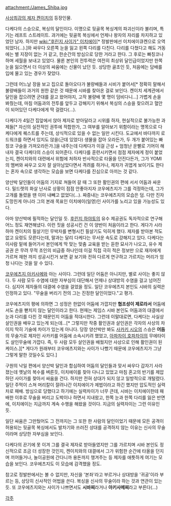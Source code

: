 attachment:/James_Shiba.jpg

[[사상최강의 제자 켄이치]]의 등장인물.

다케다의 스승으로, 복싱의 달인이다. 이명으로 뒷골목 복싱계의 파괴신이라 불리며, 특기는 레프트 스트레이트. 과거에는 뒷골목 복싱에서 언제나 왕자의 자리를 차지하고 있었던 남자. 하지만 [[wiki:"후린지 사이가" 이치에이]][* 정발판에선 이치에이큐켄으로 오역되었다(...).]와 싸우다 오른쪽 눈을 잃고 왼쪽 다리를 다친다. 다리를 다쳤다고 해도 거동에는 별 지장이 없는 거 같고, 한순간의 방심으로 당한 거라고 한다. 그 후로는 빠칭코나 하며 세월을 보내고 있었다. 물론 본인의 전투력은 여전히 최상위 달인급이었지만 한쪽 눈을 잃으면서 더 이상의 싸움에는 신물이 났던 듯. 상당한 골초인 듯, 처음에는 담배를 입에 물고 있는 경우가 잦았다.

그런데 어느날 장을 보고 집으로 돌아오다가 불량배들과 시비가 붙어서[* 정확히 말해서 불량배들이 과거의 원한 같은 것 때문에 시바를 찾아온 걸로 보인다. 켄이치 세계관에서 달인을 잡으려면 군대를 끌고 왔어야지, 고작 불량배 몇 명이 덤비다니...] 가볍게 손을 봐줬는데, 마침 어둠과의 전투를 앞두고 강해지기 위해서 복싱의 스승을 찾으려고 혈안이 되어있던 다케다에게 딱 걸렸다(…). 

다케다가 4일간 집앞에서 앉아 제자로 받아달라고 시위를 하자, 현실적으로 불가능한 과제들[* 자신의 실전적인 권투에 적합한가, 그 여부를 알아보기 위함이라는 명목으로 다케다에게 퀘스트를 주는데, 상식적으로 있을 수 없는 일만 시킨다. 도교에서 바다까지 로드워크를 하면서 있지도 않을(근데 있었다) 생물을 잡아 오라든가, 두 개가 붙어있는 빠칭코 구슬을 가져오라든가.]을 내주는데 다케다가 이걸 근성 + 엄청난 운빨로 기어이 해내자 결국 다케다의 스승이 되어준다. 다케다를 훈련시키면서 점점 제자에게 정이 붙었는지, 켄이치와의 대련에서 위험에 처하자 반사적으로 타올을 던진다든가, 그가 YOMI의 멤버와 싸우고 오자 잘 살아남았다면서 격려를 하거나, 제자가 귀엽게 보이기도 한다는 혼자 속으로 생각하는 모습을 보면 다케다를 진심으로 아끼는 것 같다.

양산박 달인들이 어둠의 기지로 쳐들어 갈 때 그 또한 활인권의 편에 서서 어둠과 싸운다. 밀드렛의 화살 난사로 상황이 점점 안좋아지자 코우에츠지가 그를 걱정하는데, 그가 고개를 돌렸을 땐 이미 내빼고 없었다(...). 짜증내는 코우에츠지의 모습은 덤. 다만 진자 도망친게 아니라 그의 본래 목표인 이치에이(일영)인 사이가를 노리고 있을 가능성도 있다.

아마 양산박에 필적하는 달인일 듯. [[후린지 하야토]]의 유수 제공권도 독자적으로 연구해 어느 정도 재연해냈다. 이런 짓을 성공시킨 건 이 양반이 처음이라고 한다. 게다가 시라하마 켄이치의 필살기인 무박자를 변형시킨 필살기도 익히게 했다. 제자를 받아본 적도 없고 요령도 모른다는데, 말과는 달리 다케다는 무서운 속도로 강해지고 있다. 다케다는 이사람 밑에 들어가서 본인에게 딱 맞는 맞춤 교육을 받는 듣한 묘사가 나오고, 유수 제공권 은 무려 무적 초인의 비급중 하나인데 이걸 직접 극히 적은 정보만 으로 재자에게 가르쳐 재현 까지 성공시킨거 보면 겉 보기와 전혀 다르게 연구하고 가르치는 머리가 엄청 나다는 것을 알 수 있다.

[[코우에츠지 아키사메]]와 아는 사이다. 그런데 일단 어둠은 아니지만, 별로 사이는 좋지 않다. 두 사람 모두 수염에 대한 자부심이 대단해서 언제나 상대방의 수염을 걸고 넘어진다. 심지어 제자들의 대결에 수염을 걸었을 정도. 일단 코우에츠지 본인도 시바의 실력은 인정하고 있다. "무술을 버리기 전의 그는 진정한 달인이었다."고 평가.

코우에츠지의 평에 의하면 그 성정은 한없이 어둠에 가깝지만 '''협조성이 제로라서''' 어둠에서도 손을 뻗치지 않는 달인이라고 한다. 현재는 제임스 시바 본인도 어둠과의 대결에서 눈과 다리를 다친 것 때문인지 어둠을 적대시한다. 그런데 이말대로면, 다케다는 사실상 살인권을 배우고 있는게 되는데...[* 그렇지만 작중 활인권과 살인권은 각자의 사상의 차이지 딱히 기술에 차이가 있는게 아니다. 당장 양산박만 봐도 [[사카키 시오]]의 스승은 '''어둠'''의 무술가로 제자인 사카키를 어둠에 소속시키려 했었고, [[아파차이 호파차이]]의 무에타이도 살인무술에 가깝다. 즉, 두 사람 모두 살인권을 배웠지만 사상으로 인해 활인권이 된 케이스.][* 게다가 원래부터 코우에츠지와는 사이가 나빴기 때문에 코우에츠지가 그냥 그렇게 말한 것일수도 있다.]

구원의 낙일 편에서 양산박 달인과 합심하여 어둠의 달인들과 맞서 싸우다 갑자기 사라졌는데 옛날의 복수를 벼른듯, 이치에이를 찾아 다니고 있었고 마침 혼고의 반기를 제압하던 사이가를 찾아서 싸움을 건다. 하지만 전혀 상대가 되지 않고 일방적으로 개털렸다. 일단 주먹이 스쳐 머리칼이 잘려나간 이치에이가 제법이라고 하긴 했지만 압도적인 실력차로 패배. 방심으로 당했다고 하기에는 실력차이가 너무 큰데, 시바는 이치에이한테 패배한 이후로 무술을 버리고 도박이나 하면서 지내왔고, 한쪽 눈과 한쪽 다리를 잃은 반면에, 이치에이는 지금까지 계속 수행을 해왔을 것이다. 지금의 실력차이는 그런 이유인 듯.

일단 싸움은 그만뒀어도 그 전까지는 그 또한 한 사람의 달인이었기 때문에 모든 공격이 허용되는 뒷골목 복싱에서도 발차기와 쓰러진 상대를 공격하지 않는 이유는 신사의 무술이라며 상당한 자부심을 보인다.

다케다의 끈기에 못 이겨 그를 결국 제자로 받아들였지만 그를 가르치며 시바 본인도 정신적으로 조금 더 성장한 것인지, 켄이치와의 대결에서 그가 위험한 순간에 타올을 던지며 끼어들거나, 놀이공원에 간다니까 용돈까지 챙겨주는 등 제자를 애틋하게 여기는 모습을 보인다. 코우에츠지도 이 모습에 감격했을 정도.

참고로 정발판에서는 볼 수 없지만, 자신을 '본좌'라고 부르거나 상대방을 '귀공'이라 부르는 등, 상당히 신사적인 어법을 쓴다. 복싱을 신사의 무술이라 하는 것과 연관이 있는 듯.
또 코우에츠지와는 사이가 나쁘면서도 '''시바찌'''라거나 '''아키사메찌'''라고 부른다(...)

[[각주]]
